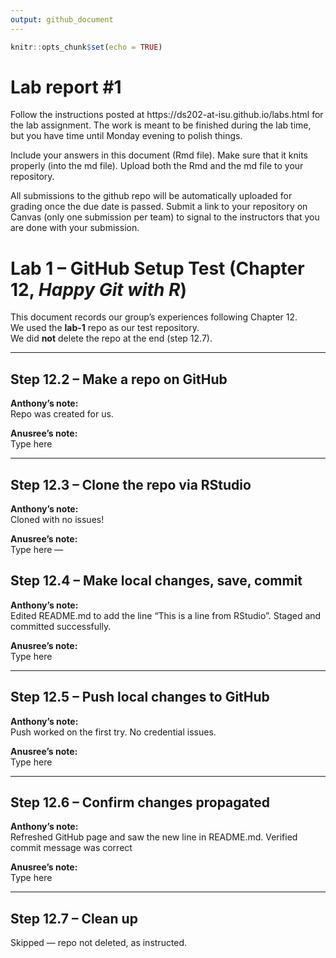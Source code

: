 ```yaml
---
output: github_document
---
```


<!-- README.md is generated from README.Rmd. Please edit the README.Rmd file -->


```r
knitr::opts_chunk$set(echo = TRUE)
```

# Lab report #1

Follow the instructions posted at https://ds202-at-isu.github.io/labs.html for the lab assignment. The work is meant to be finished during the lab time, but you have time until Monday evening to polish things.

Include your answers in this document (Rmd file). Make sure that it knits properly (into the md file). Upload both the Rmd and the md file to your repository.  

All submissions to the github repo will be automatically uploaded for grading once the due date is passed.
Submit a link to your repository on Canvas (only one submission per team) to signal to the instructors that you are done with your submission.


# Lab 1 – GitHub Setup Test (Chapter 12, *Happy Git with R*)

This document records our group’s experiences following Chapter 12.  
We used the **lab-1** repo as our test repository.  
We did **not** delete the repo at the end (step 12.7).

---

## Step 12.2 – Make a repo on GitHub
**Anthony's note:**  
Repo was created for us.

**Anusree’s note:**   
Type here

---

## Step 12.3 – Clone the repo via RStudio
**Anthony's note:**  
Cloned with no issues!

**Anusree’s note:**   
Type here
---

## Step 12.4 – Make local changes, save, commit
**Anthony's note:**  
Edited README.md to add the line “This is a line from RStudio”. Staged and committed successfully.  

**Anusree’s note:**   
Type here

---

## Step 12.5 – Push local changes to GitHub
**Anthony's note:**   
Push worked on the first try. No credential issues.  

**Anusree’s note:**  
Type here  

---

## Step 12.6 – Confirm changes propagated
**Anthony's note:**   
Refreshed GitHub page and saw the new line in README.md. Verified commit message was correct  

**Anusree’s note:**  
Type here

---

## Step 12.7 – Clean up
Skipped — repo not deleted, as instructed.  
